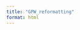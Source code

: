 ```yaml
---
title: "GPW_reformatting"
format: html
---
```


<!-- ```{r} -->
<!-- library(data.table) -->

<!-- # Use full absolute paths -->
<!-- input_folder <- "path to GPW_v4_Data folder goes here" -->
<!-- output_file <- "path to gpw_all_countries.rds goes here" -->

<!-- dir.create(dirname(output_file), recursive = TRUE, showWarnings = FALSE) -->

<!-- # Columns to keep -->
<!-- keep_cols <- c( -->
<!--   "CENTROID_X", "CENTROID_Y", -->
<!--   "UN_2000_E", "UN_2005_E", "UN_2010_E", "UN_2015_E", "UN_2020_E", -->
<!--   "UN_2000_DS", "UN_2005_DS", "UN_2010_DS", "UN_2015_DS", "UN_2020_DS" -->
<!-- ) -->

<!-- # Read and combine -->
<!-- csv_files <- list.files(input_folder, pattern = "\\.csv$", full.names = TRUE) -->

<!-- all_gpw <- rbindlist( -->
<!--   lapply(csv_files, function(file) { -->
<!--     message("Reading: ", file) -->

<!--     dt <- tryCatch({ -->
<!--       fread(file)[, ..keep_cols] -->
<!--     }, error = function(e) { -->
<!--       message(sprintf("Skipping file %s due to error: %s", file, e$message)) -->
<!--       return(NULL) -->
<!--     }) -->

<!--     if (!is.null(dt)) { -->
<!--       country_code <- gsub("^.*_([a-z]{3})\\.csv$", "\\1", tolower(basename(file))) -->
<!--       dt[, country := toupper(country_code)] -->
<!--     } -->

<!--     return(dt) -->
<!--   }), -->
<!--   fill = TRUE -->
<!-- ) -->

<!-- setnames(all_gpw, old = c("CENTROID_X", "CENTROID_Y"), new = c("lon", "lat"), skip_absent = TRUE) -->
<!-- saveRDS(all_gpw, file = output_file) -->

<!-- ``` -->